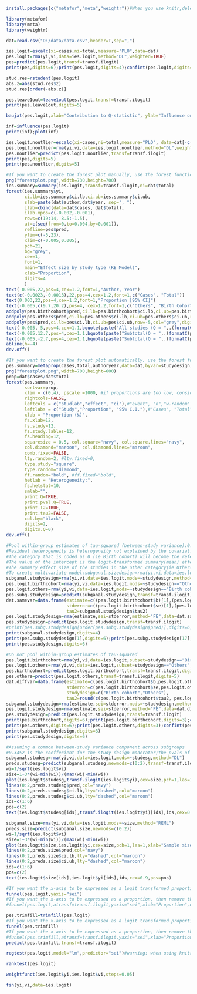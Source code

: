 ```r
install.packages(c("metafor","meta","weightr"))#When you use knitr,delete this chunk and sure every code is executable (e.g. you may need to specify your working directory)
```
```r
library(metafor)
library(meta)
library(weightr)
```
```r
dat=read.csv("D:/data/data.csv",header=T,sep=",")
```
```r
ies.logit=escalc(xi=cases,ni=total,measure="PLO",data=dat)
pes.logit=rma(yi,vi,data=ies.logit,method="DL",weighted=TRUE)
pes=predict(pes.logit,transf=transf.ilogit)
print(pes,digits=6);print(pes.logit,digits=4);confint(pes.logit,digits=2)
```
```r
stud.res=rstudent(pes.logit)
abs.z=abs(stud.res$z)
stud.res[order(-abs.z)]
```
```r
pes.leave1out=leave1out(pes.logit,transf=transf.ilogit)
print(pes.leave1out,digits=5)
```
```r
baujat(pes.logit,xlab="Contribution to Q-statistic", ylab="Influence on Summary Proportion")
```
```r
inf=influence(pes.logit)
print(inf);plot(inf)
```
```r
ies.logit.noutlier=escalc(xi=cases,ni=total,measure="PLO", data=dat[-c(2,3),])
pes.logit.noutlier=rma(yi,vi,data=ies.logit.noutlier,method="DL",weighted=TRUE)
pes.noutlier=predict(pes.logit.noutlier,transf=transf.ilogit)
print(pes,digits=5)
print(pes.noutlier,digits=5)
```
```r
#If you want to create the forest plot manually, use the forest function in the metafor package. Numerical values in the following code are for demonstration purposes only. You need to change these values according to your data.
png("forestplot.png",width=730,height=700)
ies.summary=summary(ies.logit,transf=transf.ilogit,ni=dat$total)
forest(ies.summary$yi,
       ci.lb=ies.summary$ci.lb,ci.ub=ies.summary$ci.ub,
       slab=paste(dat$author,dat$year, sep=", "),
       ilab=cbind(data=dat$cases, dat$total),
       ilab.xpos=c(-0.002,-0.001),
       rows=c(19:14, 8.5:-1.5),
       at=c(seq(from=0,to=0.004,by=0.001)), 
       refline=pes$pred,
       ylim=c(-5,23),
       xlim=c(-0.005,0.005),
       pch=21,
       bg="grey",
       cex=1,
       font=1,
       main="Effect size by study type (RE Model)",
       xlab="Proportion",
       digits=4
       )
text(-0.005,22,pos=4,cex=1.2,font=1,"Author, Year")
text(c(-0.0023,-0.0013),22,pos=4,cex=1.2,font=1,c("Cases", "Total"))
text(0.003,22,pos=4,cex=1.2,font=1,"Proportion [95% CI]")
text(-0.005,c(9.7,20.2),pos=4, cex=1.2,font=1,c("Others", "Birth Cohort"))
addpoly(pes.birthcohort$pred,ci.lb=pes.birthcohort$ci.lb,ci.ub=pes.birthcohort$ci.ub,row=12.7,col="grey",digits=5,cex=1.1,mlab="")
addpoly(pes.others$pred,ci.lb=pes.others$ci.lb,ci.ub=pes.others$ci.ub,row=-2.7,col="grey",digits=5,cex=1.1,mlab="")
addpoly(pes$pred,ci.lb=pes$ci.lb,ci.ub=pes$ci.ub,row=-5,col="grey",digits=5,cex=1.1,mlab="")
text(-0.005,-5,pos=4,cex=1.1,bquote(paste("All studies (Q = ",.(formatC(pes.logit$QE, digits=1,format="f")), ", df = ", .(pes.logit$k - pes.logit$p),", p = ", .(formatC(pes.logit$QEp, digits=2, format="f")), "; ", I^2, " = ",.(formatC(pes.logit$I2, digits=1, format="f")), "%",")")))
text(-0.005,12.7,pos=4,cex=1.1,bquote(paste("Subtotal(Q = ",.(formatC(pes.logit.birthcohort$QE, digits=1, format="f")), ", df = ", .(pes.logit.birthcohort$k - pes.logit.birthcohort$p),", p = ", .(formatC(pes.logit.birthcohort$QEp, digits=2, format="f")), "; ", I^2, " = ",.(formatC(pes.logit.birthcohort$I2, digits=1, format="f")), "%",")")))
text(-0.005,-2.7,pos=4,cex=1.1,bquote(paste("Subtotal(Q = ",.(formatC(pes.logit.others$QE, digits=1, format="f")),", df = ", .(pes.logit.others$k - pes.logit.others$p), ", p = ", .(formatC(pes.logit.others$QEp, digits=2, format="f")), "; ", I^2, " = ",.(formatC(pes.logit.others$I2, digits=1, format="f")), "%",")")))
abline(h=-4)
dev.off()
```
```r
#If you want to create the forest plot automatically, use the forest function in the meta package. Numerical values in the following code are for demonstration purposes only. You need to change these values according to your data.
pes.summary=metaprop(cases,total,authoryear,data=dat,byvar=studydesign,sm="PLO",method.ci="NAsm",method.tau="DL",incr=0.5,allincr=FALSE,addincr=FALSE,title="")
png("forestplot.png",width=700,height=600)
prop=dat$cases/dat$total
forest(pes.summary,
       sortvar=prop,
       xlim = c(0,4), pscale =1000, #if proportions are too low, consider rescaling proportions
       rightcols=FALSE,
       leftcols = c("studlab","effect", "ci"),#"event", "n","w.random" 
       leftlabs = c("Study","Proportion", "95% C.I."),#"Cases", "Total","Weights"
       xlab = "Proportion (‰)", 
       fs.xlab=12,
       fs.study=12,
       fs.study.lables=12,
       fs.heading=12,
       squaresize = 0.5, col.square="navy", col.square.lines="navy",
       col.diamond="maroon", col.diamond.lines="maroon",
       comb.fixed=FALSE,
       lty.random=2, #lty.fixed=0,
       type.study="square",
       type.random="diamond",
       ff.random="bold", #ff.fixed="bold",
       hetlab = "Heterogeneity:",
       fs.hetstat=10,
       smlab="",
       print.Q=TRUE,
       print.pval.Q=TRUE,
       print.I2=TRUE,
       print.tau2=FALSE,
       col.by="black",
       digits=2,
       digits.Q=0)
dev.off()
```
```r
#Pool within-group estimates of tau-squared (between-study variance):0.4427 is the combined tau^2 yielded by pooling 0.93224 and 0.24743
#Residual heterogeneity is heterogeneity not explained by the covariat. The results of the Test for Residual Heterogeneity show that there is significant unexplained variance left between all effect sizes in the dataset, which can explain why R^2 show 0%
#The category that is coded as 0 (ie Birth cohort) will become the reference category (represented by the intercept).The other category coded as 1 (ie Others) will be compared with the reference category.
#The value of the intercept is the logit-transformed summary(mean) effect size of the studies in the reference category (ie Birth cohort)
#The summary effect size of the studies in the other category(ie Others) equals to -7.9742+0.3452=-7.629
#To create multivariate model:subganal.sizedesign=rma(yi,vi,data=ies.logit,mods=~samplesize+studydesign,method="DL")
subganal.studydesign=rma(yi,vi,data=ies.logit,mods=~studydesign,method="DL")
pes.logit.birthcohort=rma(yi,vi,data=ies.logit,mods=~studydesign=="Others",method="DL")
pes.logit.others=rma(yi,vi,data=ies.logit,mods=~studydesign=="Birth cohort",method="DL")
pes.subg.studydesign=predict(subganal.studydesign,transf=transf.ilogit)
dat.samevar=data.frame(estimate=c((pes.logit.birthcohort$b)[1],(pes.logit.others$b)[1]),
                       stderror=c((pes.logit.birthcohort$se)[1],(pes.logit.others$se)[1]),
                       tau2=subganal.studydesign$tau2)
pes.logit.studydesign=rma(estimate,sei=stderror,method="FE",data=dat.samevar)
pes.studydesign=predict(pes.logit.studydesign,transf=transf.ilogit)
#print(pes.subg.studydesign[order(pes.subg.studydesign$pred)],digits=6)
print(subganal.studydesign,digits=4)
print(pes.subg.studydesign[1],digits=6);print(pes.subg.studydesign[17],digits=6)
print(pes.studydesign,digits=6)
```
```r
#Do not pool within-group estimates of tau-squared
pes.logit.birthcohort=rma(yi,vi,data=ies.logit,subset=studydesign=="Birth cohort",method="DL")
pes.logit.others=rma(yi,vi,data=ies.logit,subset=studydesign=="Others",method="DL")
pes.birthcohort=predict(pes.logit.birthcohort,transf=transf.ilogit,digits=5)
pes.others=predict(pes.logit.others,transf=transf.ilogit,digits=5)
dat.diffvar=data.frame(estimate=c(pes.logit.birthcohort$b,pes.logit.others$b),
                       stderror=c(pes.logit.birthcohort$se,pes.logit.others$se),
                       studydesign=c("Birth cohort","Others"), 
                       tau2=round(c(pes.logit.birthcohort$tau2, pes.logit.others$tau2),3))
subganal.studydesign=rma(estimate,sei=stderror,mods=~studydesign,method="FE",data=dat.diffvar)
pes.logit.studydesign=rma(estimate,sei=stderror,method="FE",data=dat.diffvar)
pes.studydesign=predict(pes.logit.studydesign,transf=transf.ilogit)
print(pes.birthcohort,digits=6);print(pes.logit.birthcohort,digits=3);confint(pes.logit.birthcohort,digits=3)
print(pes.others,digits=6);print(pes.logit.others,digits=3);confint(pes.logit.others,digits=3)
print(subganal.studydesign,digits=3)
print(pes.studydesign,digits=6)
```
```r
#Assuming a common between-study variance component across subgroups
#0.3452 is the coeffecient for the study design moderator;the pvals of QM and zval indicate this moderator is not significant
subganal.studesg=rma(yi,vi,data=ies.logit,mods=~studesg,method="DL")
preds.studesg=predict(subganal.studesg,newmods=c(0:2),transf=transf.ilogit)
wi=1/sqrt(ies.logit$vi)
size=1+3*(wi-min(wi))/(max(wi)-min(wi))
plot(ies.logit$studesg,transf.ilogit(ies.logit$yi),cex=size,pch=1,las=1,xlab="Study Design", ylab="Proportion")
lines(0:2,preds.studesg$pred,col="navy")
lines(0:2,preds.studesg$ci.lb,lty="dashed",col="maroon")
lines(0:2,preds.studesg$ci.ub,lty="dashed",col="maroon")
ids=c(1:6)
pos=c(2)
text(ies.logit$studesg[ids],transf.ilogit(ies.logit$yi)[ids],ids,cex=0.9,pos=pos)
```
```r
subganal.size=rma(yi,vi,data=ies.logit,mods=~size,method="REML")
preds.size=predict(subganal.size,newmods=c(0:2))
wi=1/sqrt(ies.logit$vi)
size=1+3*(wi-min(wi))/(max(wi)-min(wi))
plot(ies.logit$size,ies.logit$yi,cex=size,pch=1,las=1,xlab="Sample size", ylab="Logit event rate")
lines(0:2,preds.size$pred,col="navy")
lines(0:2,preds.size$ci.lb,lty="dashed",col="maroon")
lines(0:2,preds.size$ci.ub,lty="dashed",col="maroon")
ids=c(1:6)
pos=c(2)
text(ies.logit$size[ids],ies.logit$yi[ids],ids,cex=0.9,pos=pos)
```
```r
#If you want the x-axis to be expressed as a logit transformed proportion, then remove the "#" sign before the following line.
funnel(pes.logit,yaxis="sei")
#If you want the x-axis to be expressed as a proportion, then remove the "#" sign before the following line.
#funnel(pes.logit,atransf=transf.ilogit,yaxis="sei",xlab="Proportion",digits=6)
```
```r
pes.trimfill=trimfill(pes.logit)
#If you want the x-axis to be expressed as a logit transformed proportion, then remove the "#" sign before the following line.
funnel(pes.trimfill)
#If you want the x-axis to be expressed as a proportion, then remove the "#" sign before the following line.
#funnel(pes.trimfill,atransf=transf.ilogit,yaxis="sei",xlab="Proportion",digits=6)
predict(pes.trimfill,transf=transf.ilogit)
```
```r
regtest(pes.logit,model="lm",predictor="sei")#warning: when using knitr, the "'" in the "Egger's" should be deleted
```
```r
ranktest(pes.logit)
```
```r
weightfunct(ies.logit$yi,ies.logit$vi,steps=0.05)
```
```r
fsn(yi,vi,data=ies.logit)
```